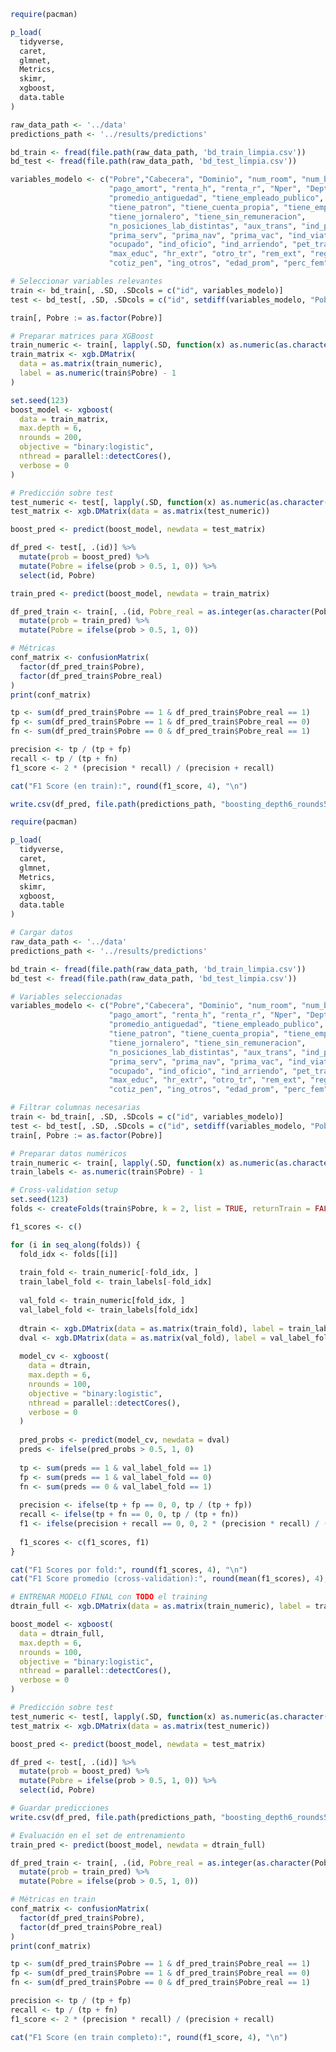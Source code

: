 ```r
require(pacman)

p_load(
  tidyverse,
  caret,
  glmnet,
  Metrics,
  skimr,
  xgboost,
  data.table
)
```

```r
raw_data_path <- '../data'
predictions_path <- '../results/predictions'

bd_train <- fread(file.path(raw_data_path, 'bd_train_limpia.csv'))
bd_test <- fread(file.path(raw_data_path, 'bd_test_limpia.csv'))
```

```r
variables_modelo <- c("Pobre","Cabecera", "Dominio", "num_room", "num_bed", "propiedad",
                      "pago_amort", "renta_h", "renta_r", "Nper", "Depto", "suma_antiguedad", 
                      "promedio_antiguedad", "tiene_empleado_publico",
                      "tiene_patron", "tiene_cuenta_propia", "tiene_emp_domestico",       
                      "tiene_jornalero", "tiene_sin_remuneracion", 
                      "n_posiciones_lab_distintas", "aux_trans", "ind_prima",
                      "prima_serv", "prima_nav", "prima_vac", "ind_viaticos", 
                      "ocupado", "ind_oficio", "ind_arriendo", "pet_trabajo",                
                      "max_educ", "hr_extr", "otro_tr", "rem_ext", "reg_cotiz",
                      "cotiz_pen", "ing_otros", "edad_prom", "perc_fem")

# Seleccionar variables relevantes
train <- bd_train[, .SD, .SDcols = c("id", variables_modelo)]
test <- bd_test[, .SD, .SDcols = c("id", setdiff(variables_modelo, "Pobre"))]

train[, Pobre := as.factor(Pobre)]

# Preparar matrices para XGBoost
train_numeric <- train[, lapply(.SD, function(x) as.numeric(as.character(x))), .SDcols = variables_modelo[-1]]
train_matrix <- xgb.DMatrix(
  data = as.matrix(train_numeric),
  label = as.numeric(train$Pobre) - 1
) 
```

```r
set.seed(123)
boost_model <- xgboost(
  data = train_matrix,
  max.depth = 6,
  nrounds = 200,
  objective = "binary:logistic",
  nthread = parallel::detectCores(),
  verbose = 0
)

# Predicción sobre test
test_numeric <- test[, lapply(.SD, function(x) as.numeric(as.character(x))), .SDcols = setdiff(variables_modelo, "Pobre")]
test_matrix <- xgb.DMatrix(data = as.matrix(test_numeric))

boost_pred <- predict(boost_model, newdata = test_matrix)

df_pred <- test[, .(id)] %>%
  mutate(prob = boost_pred) %>%
  mutate(Pobre = ifelse(prob > 0.5, 1, 0)) %>%
  select(id, Pobre)
```

```r
train_pred <- predict(boost_model, newdata = train_matrix)

df_pred_train <- train[, .(id, Pobre_real = as.integer(as.character(Pobre)))] %>%
  mutate(prob = train_pred) %>%
  mutate(Pobre = ifelse(prob > 0.5, 1, 0))

# Métricas
conf_matrix <- confusionMatrix(
  factor(df_pred_train$Pobre),
  factor(df_pred_train$Pobre_real)
)
print(conf_matrix)

tp <- sum(df_pred_train$Pobre == 1 & df_pred_train$Pobre_real == 1)
fp <- sum(df_pred_train$Pobre == 1 & df_pred_train$Pobre_real == 0)
fn <- sum(df_pred_train$Pobre == 0 & df_pred_train$Pobre_real == 1)

precision <- tp / (tp + fp)
recall <- tp / (tp + fn)
f1_score <- 2 * (precision * recall) / (precision + recall)

cat("F1 Score (en train):", round(f1_score, 4), "\n")
```
```r
write.csv(df_pred, file.path(predictions_path, "boosting_depth6_rounds500_full.csv"), row.names = FALSE)
```


```r
require(pacman)

p_load(
  tidyverse,
  caret,
  glmnet,
  Metrics,
  skimr,
  xgboost,
  data.table
)

# Cargar datos
raw_data_path <- '../data'
predictions_path <- '../results/predictions'

bd_train <- fread(file.path(raw_data_path, 'bd_train_limpia.csv'))
bd_test <- fread(file.path(raw_data_path, 'bd_test_limpia.csv'))

# Variables seleccionadas
variables_modelo <- c("Pobre","Cabecera", "Dominio", "num_room", "num_bed", "propiedad",
                      "pago_amort", "renta_h", "renta_r", "Nper", "Depto", "suma_antiguedad", 
                      "promedio_antiguedad", "tiene_empleado_publico",
                      "tiene_patron", "tiene_cuenta_propia", "tiene_emp_domestico",       
                      "tiene_jornalero", "tiene_sin_remuneracion", 
                      "n_posiciones_lab_distintas", "aux_trans", "ind_prima",
                      "prima_serv", "prima_nav", "prima_vac", "ind_viaticos", 
                      "ocupado", "ind_oficio", "ind_arriendo", "pet_trabajo",                
                      "max_educ", "hr_extr", "otro_tr", "rem_ext", "reg_cotiz",
                      "cotiz_pen", "ing_otros", "edad_prom", "perc_fem")

# Filtrar columnas necesarias
train <- bd_train[, .SD, .SDcols = c("id", variables_modelo)]
test <- bd_test[, .SD, .SDcols = c("id", setdiff(variables_modelo, "Pobre"))]
train[, Pobre := as.factor(Pobre)]

# Preparar datos numéricos
train_numeric <- train[, lapply(.SD, function(x) as.numeric(as.character(x))), .SDcols = variables_modelo[-1]]
train_labels <- as.numeric(train$Pobre) - 1

# Cross-validation setup
set.seed(123)
folds <- createFolds(train$Pobre, k = 2, list = TRUE, returnTrain = FALSE)

f1_scores <- c()

for (i in seq_along(folds)) {
  fold_idx <- folds[[i]]
  
  train_fold <- train_numeric[-fold_idx, ]
  train_label_fold <- train_labels[-fold_idx]
  
  val_fold <- train_numeric[fold_idx, ]
  val_label_fold <- train_labels[fold_idx]
  
  dtrain <- xgb.DMatrix(data = as.matrix(train_fold), label = train_label_fold)
  dval <- xgb.DMatrix(data = as.matrix(val_fold), label = val_label_fold)
  
  model_cv <- xgboost(
    data = dtrain,
    max.depth = 6,
    nrounds = 100,
    objective = "binary:logistic",
    nthread = parallel::detectCores(),
    verbose = 0
  )
  
  pred_probs <- predict(model_cv, newdata = dval)
  preds <- ifelse(pred_probs > 0.5, 1, 0)
  
  tp <- sum(preds == 1 & val_label_fold == 1)
  fp <- sum(preds == 1 & val_label_fold == 0)
  fn <- sum(preds == 0 & val_label_fold == 1)
  
  precision <- ifelse(tp + fp == 0, 0, tp / (tp + fp))
  recall <- ifelse(tp + fn == 0, 0, tp / (tp + fn))
  f1 <- ifelse(precision + recall == 0, 0, 2 * (precision * recall) / (precision + recall))
  
  f1_scores <- c(f1_scores, f1)
}

cat("F1 Scores por fold:", round(f1_scores, 4), "\n")
cat("F1 Score promedio (cross-validation):", round(mean(f1_scores), 4), "\n")

# ENTRENAR MODELO FINAL con TODO el training
dtrain_full <- xgb.DMatrix(data = as.matrix(train_numeric), label = train_labels)

boost_model <- xgboost(
  data = dtrain_full,
  max.depth = 6,
  nrounds = 100,
  objective = "binary:logistic",
  nthread = parallel::detectCores(),
  verbose = 0
)

# Predicción sobre test
test_numeric <- test[, lapply(.SD, function(x) as.numeric(as.character(x))), .SDcols = setdiff(variables_modelo, "Pobre")]
test_matrix <- xgb.DMatrix(data = as.matrix(test_numeric))

boost_pred <- predict(boost_model, newdata = test_matrix)

df_pred <- test[, .(id)] %>%
  mutate(prob = boost_pred) %>%
  mutate(Pobre = ifelse(prob > 0.5, 1, 0)) %>%
  select(id, Pobre)

# Guardar predicciones
write.csv(df_pred, file.path(predictions_path, "boosting_depth6_rounds500_full.csv"), row.names = FALSE)

# Evaluación en el set de entrenamiento
train_pred <- predict(boost_model, newdata = dtrain_full)

df_pred_train <- train[, .(id, Pobre_real = as.integer(as.character(Pobre)))] %>%
  mutate(prob = train_pred) %>%
  mutate(Pobre = ifelse(prob > 0.5, 1, 0))

# Métricas en train
conf_matrix <- confusionMatrix(
  factor(df_pred_train$Pobre),
  factor(df_pred_train$Pobre_real)
)
print(conf_matrix)

tp <- sum(df_pred_train$Pobre == 1 & df_pred_train$Pobre_real == 1)
fp <- sum(df_pred_train$Pobre == 1 & df_pred_train$Pobre_real == 0)
fn <- sum(df_pred_train$Pobre == 0 & df_pred_train$Pobre_real == 1)

precision <- tp / (tp + fp)
recall <- tp / (tp + fn)
f1_score <- 2 * (precision * recall) / (precision + recall)

cat("F1 Score (en train completo):", round(f1_score, 4), "\n")
```

